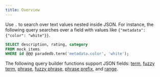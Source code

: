 ```yaml
---
title: Overview
---
```


Use `.` to search over text values nested inside JSON. For instance, the following query searches over a field with values like `{"metadata": {"color": "white"}}`.

```sql
SELECT description, rating, category
FROM mock_items
WHERE id @@@ paradedb.term('metadata.color', 'white');
```

The following query builder functions support JSON fields: [term](/documentation/advanced/term/term), [fuzzy term](/documentation/advanced/term/fuzzy_term), [phrase](/documentation/advanced/phrase/phrase), [fuzzy phrase](/documentation/advanced/phrase/fuzzy_phrase), [phrase prefix](/documentation/advanced/phrase/phrase_prefix), and [range](/documentation/advanced/term/range).
